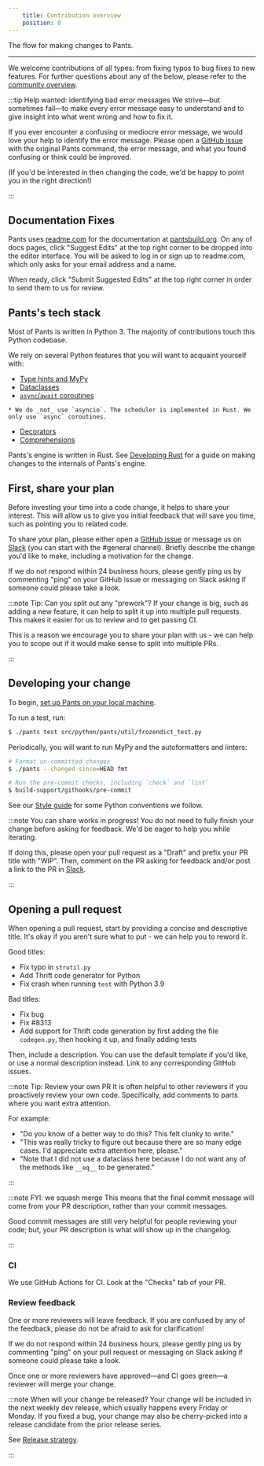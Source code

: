 ```yaml
---
    title: Contribution overview
    position: 0
---
```


The flow for making changes to Pants.

---

We welcome contributions of all types: from fixing typos to bug fixes to new features. For further questions about any of the below, please refer to the [community overview](/community/members).

:::tip Help wanted: identifying bad error messages
We strive—but sometimes fail—to make every error message easy to understand and to give insight into what went wrong and how to fix it.

If you ever encounter a confusing or mediocre error message, we would love your help to identify the error message. Please open a [GitHub issue](https://github.com/pantsbuild/pants/issues) with the original Pants command, the error message, and what you found confusing or think could be improved.

(If you'd be interested in then changing the code, we'd be happy to point you in the right direction!)

:::


## Documentation Fixes
Pants uses [readme.com](https://readme.com/) for the documentation at [pantsbuild.org](https://pantsbuild.org). On any of docs pages, click "Suggest Edits" at the top right corner to be dropped into the editor interface. You will be asked to log in or sign up to readme.com, which only asks for your email address and a name.

When ready, click "Submit Suggested Edits" at the top right corner in order to send them to us for review.
## Pants's tech stack
Most of Pants is written in Python 3. The majority of contributions touch this Python codebase.

We rely on several Python features that you will want to acquaint yourself with:

* [Type hints and MyPy](https://mypy.readthedocs.io/en/stable/)
* [Dataclasses](https://realpython.com/python-data-classes/)
* [`async`/`await` coroutines](https://www.python.org/dev/peps/pep-0492)
```
* We do _not_ use `asyncio`. The scheduler is implemented in Rust. We only use `async` coroutines.
```

* [Decorators](https://realpython.com/primer-on-python-decorators/)
* [Comprehensions](https://www.geeksforgeeks.org/comprehensions-in-python/)

Pants's engine is written in Rust. See [Developing Rust](./development/developing-rust.mdx) for a guide on making changes to the internals of Pants's engine.
## First, share your plan
Before investing your time into a code change, it helps to share your interest. This will allow us to give you initial feedback that will save you time, such as pointing you to related code.

To share your plan, please either open a [GitHub issue](https://github.com/pantsbuild/pants/issues) or message us on [Slack](/community/members#slack) (you can start with the #general channel). Briefly describe the change you'd like to make, including a motivation for the change.

If we do not respond within 24 business hours, please gently ping us by commenting "ping" on your GitHub issue or messaging on Slack asking if someone could please take a look.

:::note Tip: Can you split out any "prework"?
If your change is big, such as adding a new feature, it can help to split it up into multiple pull requests. This makes it easier for us to review and to get passing CI.

This is a reason we encourage you to share your plan with us - we can help you to scope out if it would make sense to split into multiple PRs.

:::


## Developing your change
To begin, [set up Pants on your local machine](./development/setting-up-pants.mdx).

To run a test, run:

```bash
$ ./pants test src/python/pants/util/frozendict_test.py
```

Periodically, you will want to run MyPy and the autoformatters and linters:

```bash
# Format un-committed changes
$ ./pants --changed-since=HEAD fmt

# Run the pre-commit checks, including `check` and `lint`
$ build-support/githooks/pre-commit
```

See our [Style guide](./development/style-guide.mdx) for some Python conventions we follow.

:::note You can share works in progress!
You do not need to fully finish your change before asking for feedback. We'd be eager to help you while iterating.

If doing this, please open your pull request as a "Draft" and prefix your PR title with "WIP". Then, comment on the PR asking for feedback and/or post a link to the PR in [Slack](/community/members).

:::


## Opening a pull request
When opening a pull request, start by providing a concise and descriptive title. It's okay if you aren't sure what to put - we can help you to reword it. 

Good titles:
* Fix typo in `strutil.py`
* Add Thrift code generator for Python
* Fix crash when running `test` with Python 3.9

Bad titles:
* Fix bug
* Fix #8313
* Add support for Thrift code generation by first adding the file `codegen.py`, then hooking it up, and finally adding tests

Then, include a description. You can use the default template if you'd like, or use a normal description instead. Link to any corresponding GitHub issues.

:::note Tip: Review your own PR
It is often helpful to other reviewers if you proactively review your own code. Specifically, add comments to parts where you want extra attention.

For example:

* "Do you know of a better way to do this? This felt clunky to write."
* "This was really tricky to figure out because there are so many edge cases. I'd appreciate extra attention here, please."
* "Note that I did not use a dataclass here because I do not want any of the methods like `__eq__` to be generated."

:::



:::note FYI: we squash merge
This means that the final commit message will come from your PR description, rather than your commit messages. 

Good commit messages are still very helpful for people reviewing your code; but, your PR description is what will show up in the changelog.

:::

### CI

We use GitHub Actions for CI. Look at the "Checks" tab of your PR.

### Review feedback

One or more reviewers will leave feedback. If you are confused by any of the feedback, please do not be afraid to ask for clarification!

If we do not respond within 24 business hours, please gently ping us by commenting "ping" on your pull request or messaging on Slack asking if someone could please take a look.

Once one or more reviewers have approved—and CI goes green—a reviewer will merge your change.

:::note When will your change be released?
Your change will be included in the next weekly dev release, which usually happens every Friday or Monday. If you fixed a bug, your change may also be cherry-picked into a release candidate from the prior release series.

See [Release strategy](./releases/release-strategy.mdx).

:::

